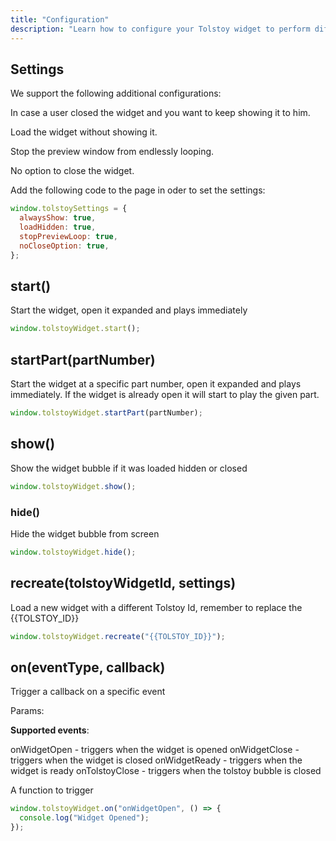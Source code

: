 ```yaml
---
title: "Configuration"
description: "Learn how to configure your Tolstoy widget to perform different functions on your site."
---
```


## Settings

We support the following additional configurations:

<Param query="alwaysShow" type="boolean" default="true">

In case a user closed the widget and you want to keep showing it to him.

</Param>

<Param query="loadHidden" type="boolean" default="true">

Load the widget without showing it.

</Param>

<Param query="stopPreviewLoop" type="boolean" default="true">

Stop the preview window from endlessly looping.

</Param>

<Param query="noCloseOption" type="boolean" default="true">

No option to close the widget.

</Param>

Add the following code to the page in oder to set the settings:

```javascript
window.tolstoySettings = {
  alwaysShow: true,
  loadHidden: true,
  stopPreviewLoop: true,
  noCloseOption: true,
};
```

## start()

Start the widget, open it expanded and plays immediately

```javascript
window.tolstoyWidget.start();
```

## startPart(partNumber)

Start the widget at a specific part number, open it expanded and plays immediately. If the widget is already open it will start to play the given part.

```javascript
window.tolstoyWidget.startPart(partNumber);
```

## show()

Show the widget bubble if it was loaded hidden or closed

```javascript
window.tolstoyWidget.show();
```

### hide()

Hide the widget bubble from screen

```javascript
window.tolstoyWidget.hide();
```

## recreate(tolstoyWidgetId, settings)

Load a new widget with a different Tolstoy Id, remember to replace the \{\{TOLSTOY_ID}}

```javascript
window.tolstoyWidget.recreate("{{TOLSTOY_ID}}");
```

## on(eventType, callback)

Trigger a callback on a specific event

Params:

<Param query="eventType" type='"onWidgetOpen" | "onWidgetClose" | "onWidgetReady" | "onTolstoyClose"'>

**Supported events**:

onWidgetOpen - triggers when the widget is opened
onWidgetClose - triggers when the widget is closed
onWidgetReady - triggers when the widget is ready
onTolstoyClose - triggers when the tolstoy bubble is closed

</Param>

<Param query="callback" type="function">

A function to trigger

</Param>

```javascript
window.tolstoyWidget.on("onWidgetOpen", () => {
  console.log("Widget Opened");
});
```
